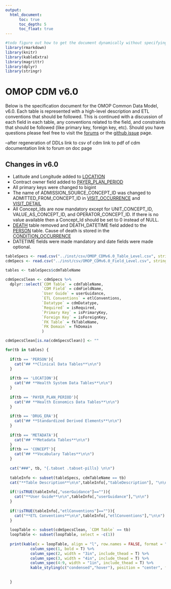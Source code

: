 ```yaml
---
output: 
  html_document:
      toc: true
      toc_depth: 5
      toc_float: true
---
```


```r

#todo figure out how to get the document dynamically without specifying the name
library(rmarkdown)
library(knitr)
library(kableExtra)
library(magrittr)
library(dplyr)
library(stringr)

```

# **OMOP CDM v6.0**

Below is the specification document for the OMOP Common Data Model, v6.0. Each table is represented with a high-level description and ETL conventions that should be followed. This is continued with a discussion of each field in each table, any conventions related to the field, and constraints that should be followed (like primary key, foreign key, etc). Should you have questions please feel free to visit the [forums](https://forums.ohdsi.org/) or the [github issue](https://github.com/ohdsi/CommonDataModel/issues) page.

--after regeneration of DDLs
link to csv of cdm
link to pdf of cdm documentation
link to forum on doc page

## **Changes in v6.0**

- Latitude and Longitude added to [LOCATION](https://ohdsi.github.io/CommonDataModel/cdm60.html#location)
- Contract owner field added to [PAYER_PLAN_PERIOD](https://ohdsi.github.io/CommonDataModel/cdm60.html#payer_plan_period)
- All primary keys were changed to bigint
- The name of ADMISSION_SOURCE_CONCEPT_ID was changed to ADMITTED_FROM_CONCEPT_ID in [VISIT_OCCURRENCE](https://ohdsi.github.io/CommonDataModel/cdm60.html#visit_occurrence) and [VISIT_DETAIL](https://ohdsi.github.io/CommonDataModel/cdm60.html#visit_detail)
- All Concept_Ids are now mandatory except for UNIT_CONCEPT_ID, VALUE_AS_CONCEPT_ID, and OPERATOR_CONCEPT_ID. If there is no value available then a Concept_Id should be set to 0 instead of NULL.
- [DEATH](https://ohdsi.github.io/CommonDataModel/cdm531.html#death) table removed and DEATH_DATETIME field added to the [PERSON](https://ohdsi.github.io/CommonDataModel/cdm60.html#person) table. Cause of death is stored in the [CONDITION_OCCURRENCE](https://ohdsi.github.io/CommonDataModel/cdm60.html#condition_occurrence)
- DATETIME fields were made mandatory and date fields were made optional.

```r
tableSpecs <- read.csv("../inst/csv/OMOP_CDMv6.0_Table_Level.csv", stringsAsFactors = FALSE)
cdmSpecs <- read.csv("../inst/csv/OMOP_CDMv6.0_Field_Level.csv", stringsAsFactors = FALSE)

tables <- tableSpecs$cdmTableName

cdmSpecsClean <- cdmSpecs %>%
  dplyr::select(`CDM Table` = cdmTableName,
                `CDM Field` = cdmFieldName,
                `User Guide` = userGuidance,
                `ETL Conventions` = etlConventions,
                `Datatype` = cdmDatatype,
                `Required` = isRequired,
                `Primary Key` = isPrimaryKey,
                `Foreign Key` = isForeignKey,
                `FK Table` = fkTableName,
                `FK Domain` = fkDomain
                )

cdmSpecsClean[is.na(cdmSpecsClean)] <- ""

for(tb in tables) {
  
  if(tb == 'PERSON'){
    cat("## **Clinical Data Tables**\n\n")
  }
  
  if(tb == 'LOCATION'){
    cat("## **Health System Data Tables**\n\n")
  }
  
  if(tb == 'PAYER_PLAN_PERIOD'){
    cat("## **Health Economics Data Tables**\n\n")
  }
  
  if(tb == 'DRUG_ERA'){
    cat("## **Standardized Derived Elements**\n\n")
  }
  
  if(tb == 'METADATA'){
    cat("## **Metadata Tables**\n\n")
  }
  if(tb == 'CONCEPT'){
    cat("## **Vocabulary Tables**\n\n")
  }
 
  cat("###", tb, "{.tabset .tabset-pills} \n\n")
  
  tableInfo <- subset(tableSpecs, cdmTableName == tb)
  cat("**Table Description**\n\n",tableInfo[,"tableDescription"], "\n\n")
  
  if(!isTRUE(tableInfo[,"userGuidance"]=="")){
    cat("**User Guide**\n\n",tableInfo[,"userGuidance"],"\n\n")
  }
  
  if(!isTRUE(tableInfo[,"etlConventions"]=="")){
    cat("**ETL Conventions**\n\n",tableInfo[,"etlConventions"],"\n\n")
  }
  
  loopTable <- subset(cdmSpecsClean, `CDM Table` == tb)
  loopTable <- subset(loopTable, select = -c(1))
 
  print(kable(x = loopTable, align = "l", row.names = FALSE, format = "html") %>% 
           column_spec(1, bold = T) %>%
           column_spec(2, width = "3in", include_thead = T) %>%
           column_spec(3, width = "4in", include_thead = T) %>%
           column_spec(4:9, width = "1in", include_thead = T) %>%
           kable_styling(c("condensed","hover"), position = "center", full_width = T, font_size = 13)) 
         
  
  }



```
